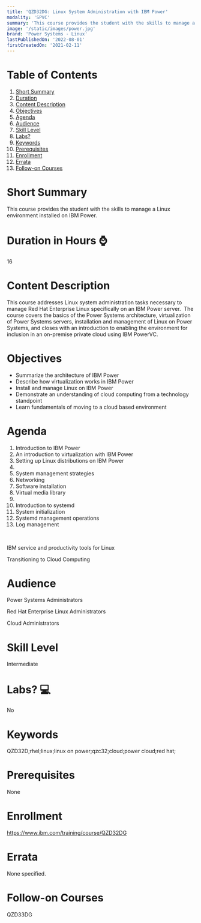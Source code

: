 ```yaml
---
title: 'QZD32DG: Linux System Administration with IBM Power'
modality: 'SPVC'
summary: 'This course provides the student with the skills to manage a Linux environment installed on IBM Power.'
image: '/static/images/power.jpg'
brand: 'Power Systems - Linux'
lastPublishedOn: '2022-08-01'
firstCreatedOn: '2021-02-11'
---
```

# Table of Contents
1.  [Short Summary](#short-summary)
2.  [Duration](#duration-in-hours-)
3.  [Content Description](#content-description)
4.  [Objectives](#objectives)
5.  [Agenda](#agenda)
6.  [Audience](#audience)
7.  [Skill Level](#skill-level)
8.  [Labs?](#labs-)
9.  [Keywords](#keywords)
10. [Prerequisites](#prerequisites)
11. [Enrollment](#enrollment)
12. [Errata](#errata)
13. [Follow-on Courses](#follow-on-courses)

# Short Summary
This course provides the student with the skills to manage a Linux environment installed on IBM Power.

# Duration in Hours ⌚
16

# Content Description
This course addresses Linux system administration tasks necessary to manage Red Hat Enterprise Linux specifically on an IBM Power server.  The course covers the basics of the Power Systems architecture, virtualization of Power Systems servers, installation and management of Linux on Power Systems, and closes with an introduction to enabling the environment for inclusion in an on-premise private cloud using IBM PowerVC.



# Objectives
* Summarize the architecture of IBM Power
* Describe how virtualization works in IBM Power
* Install and manage Linux on IBM Power
* Demonstrate an understanding of cloud computing from a technology standpoint
* Learn fundamentals of moving to a cloud based environment


# Agenda
1. Introduction to IBM Power
2. An introduction to virtualization with IBM Power
3. Setting up Linux distributions on IBM Power
4. 
5. System management strategies
6. Networking
7. Software installation
8. Virtual media library
9. 
10. Introduction to systemd
11. System initialization
12. Systemd management operations
13. Log management

 

IBM service and productivity tools for Linux

Transitioning to Cloud Computing



# Audience
Power Systems Administrators

Red Hat Enterprise Linux Administrators

Cloud Administrators



# Skill Level
Intermediate        

# Labs? 💻
No

# Keywords
QZD32D;rhel;linux;linux on power;qzc32;cloud;power cloud;red hat;

# Prerequisites
None



# Enrollment
https://www.ibm.com/training/course/QZD32DG

# Errata
None specified.

# Follow-on Courses
QZD33DG

